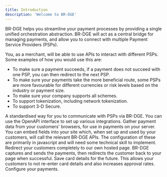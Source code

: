 ```yaml
---
title: Introduction
description: 'Welcome to BR-DGE'
---
```


BR-DGE helps you streamline your payment processes by providing a single unified orchestration abstraction. BR-DGE will act as a central bridge for managing payments, and allow you to connect with multiple Payment Service Providers (PSPs). 

You, as a merchant, will be able to use APIs to interact with different PSPs. Some examples of how you would use this are:
* To make sure a payment succeeds, if a payment does not succeed with one PSP, you can then redirect to the next PSP. 
* To make sure your payments take the more beneficial route, some PSPs are more favourable for different currencies or risk levels based on the industry or payment size.
* To make sure your company supports all schemes.
* To support tokenization, including network tokenization.
* To support 3-D Secure.





<CardGroup cols={2}>
  <Card
    title="REST API"
    icon="code"
    href="https://mintlify.com/docs/quickstart"
  >
    A standardised way for you to communicate with PSPs via BR-DGE. You can use the OpenAPI interface to set up various integrations.
  </Card>
  <Card
    title="Web SDK"
    icon="code"
    href="https://mintlify.com/docs/development"
  >
    Gather payment data from your customers' browsers, for use in payments on your server. You can embed fields into your site which, when set up and used by your customers, will call the relevant BR-DGE APIs. The configuration of these are primarily in javascript and will need some technical skill to implement.
  </Card>
  <Card
    title="Hosted Payment Page"
    icon="code"
    href="https://mintlify.com/docs/development"
  >
    Redirect your customers completely to our own hosted page. BR-DGE captures and sends the payments, then redirects the customer back to your page when successful. 
  </Card>
  <Card
    title="Vault"
    icon="code"
    href="https://mintlify.com/docs/development"
  >
    Save card details for the future. This allows your customers to not re-enter card details and also increases approval rates.
  </Card>
  <Card
    title="Portal"
    icon="code"
    href="https://mintlify.com/docs/development"
  >
    Configure your payments.
  </Card>
</CardGroup>